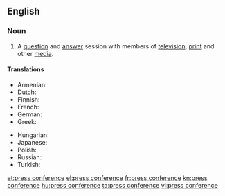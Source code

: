 ==English==

===Noun===
{{en-noun}}

# A [[question]] and [[answer]] session with members of [[television]], [[print]] and other [[media]].

====Translations====
{{trans-top|question and answer session with members of television, print and other media}}
* Armenian: {{t|hy|մամլո ասուլիս|tr=mamlo asulis}}
* Dutch: {{t|nl| persconferentie|f}}
* Finnish: {{t+|fi|lehdistötilaisuus}}
* French: {{t+|fr|conférence de presse|f}}
* German: {{t+|de|Pressekonferenz|f}}
* Greek: {{t+|el|συνέντευξη τύπου|f|tr=synéntefxi týpou}}
{{trans-mid}}
* Hungarian: {{t|hu|sajtótájékoztató}}
* Japanese: {{t|ja|記者会見|tr=kisha kaiken|sc=Jpan}}
* Polish: {{t|pl|konferencja prasowa|f}}
* Russian: {{t+|ru|пресс-конференция|f|tr=press-konferéncija}}
* Turkish: {{t-|tr|basın konferansı}}
{{trans-bottom}}

[[et:press conference]]
[[el:press conference]]
[[fr:press conference]]
[[kn:press conference]]
[[hu:press conference]]
[[ta:press conference]]
[[vi:press conference]]